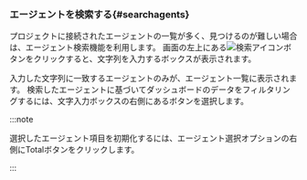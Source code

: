 ### エージェントを検索する{#searchagents}

プロジェクトに接続されたエージェントの一覧が多く、見つけるのが難しい場合は、エージェント検索機能を利用します。 画面の左上にある![検索アイコン](/img/ico-search.svg)<Cmdname sid="search" className="uitext" />ボタンをクリックすると、文字列を入力するボックスが表示されます。

<InDoc pages="dashboard"><ImgLang img="apm-dashboard-search-agent.png" desc="エージェント検索" /></InDoc>

<InDoc pages="dashboard-transactionmap"><ImgLang img="apm-txmap-search-agent.png" desc="エージェント検索" /></InDoc>

入力した文字列に一致するエージェントのみが、エージェント一覧に表示されます。 検索したエージェントに基づいてダッシュボードのデータをフィルタリングするには、文字入力ボックスの右側にある<Cmdname sid="select" className="uitext" />ボタンを選択します。

:::note

選択したエージェント項目を初期化するには、エージェント選択オプションの右側に<UI>Total</UI>ボタンをクリックします。

<ImgLang img="apm-dashboard-reset-agent.png" desc="Total" />

:::
